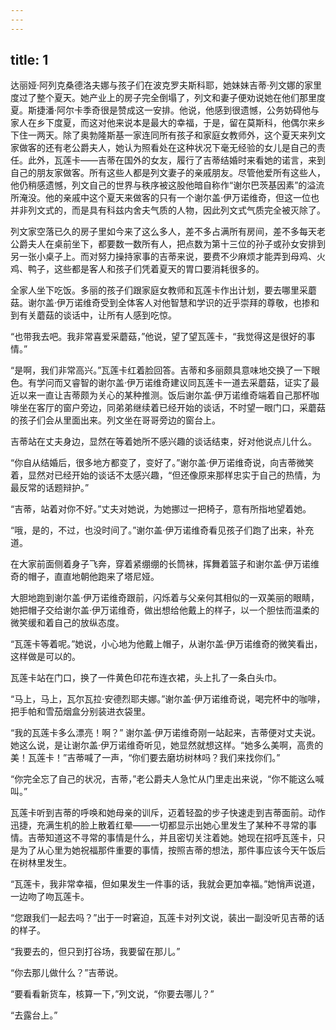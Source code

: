 ```yaml
---
---
---
```

title: 1
---




达丽娅·阿列克桑德洛夫娜与孩子们在波克罗夫斯科耶，她妹妹吉蒂·列文娜的家里度过了整个夏天。她产业上的房子完全倒塌了，列文和妻子便劝说她在他们那里度夏。斯捷潘·阿尔卡季奇很是赞成这一安排。他说，他感到很遗憾，公务妨碍他与家人在乡下度夏，而这对他来说本是最大的幸福，于是，留在莫斯科，他偶尔来乡下住一两天。除了奥勃隆斯基一家连同所有孩子和家庭女教师外，这个夏天来列文家做客的还有老公爵夫人，她认为照看处在这种状况下毫无经验的女儿是自己的责任。此外，瓦莲卡——吉蒂在国外的女友，履行了吉蒂结婚时来看她的诺言，来到自己的朋友家做客。所有这些人都是列文妻子的亲戚朋友。尽管他爱所有这些人，他仍稍感遗憾，列文自己的世界与秩序被这股他暗自称作“谢尔巴茨基因素”的溢流所淹没。他的亲戚中这个夏天来做客的只有一个谢尔盖·伊万诺维奇，但这一位也并非列文式的，而是具有科兹内舍夫气质的人物，因此列文式气质完全被灭除了。

列文家空落已久的房子里如今来了这么多人，差不多占满所有房间，差不多每天老公爵夫人在桌前坐下，都要数一数所有人，把点数为第十三位的孙子或孙女安排到另一张小桌子上。而对努力操持家事的吉蒂来说，要费不少麻烦才能弄到母鸡、火鸡、鸭子，这些都是客人和孩子们凭着夏天的胃口要消耗很多的。

全家人坐下吃饭。多丽的孩子们跟家庭女教师和瓦莲卡作出计划，要去哪里采蘑菇。谢尔盖·伊万诺维奇受到全体客人对他智慧和学识的近乎崇拜的尊敬，也掺和到有关蘑菇的谈话中，让所有人感到吃惊。

“也带我去吧。我非常喜爱采蘑菇，”他说，望了望瓦莲卡，“我觉得这是很好的事情。”

“是啊，我们非常高兴。”瓦莲卡红着脸回答。吉蒂和多丽颇具意味地交换了一下眼色。有学问而又睿智的谢尔盖·伊万诺维奇建议同瓦莲卡一道去采蘑菇，证实了最近以来一直让吉蒂颇为关心的某种推测。饭后谢尔盖·伊万诺维奇端着自己那杯咖啡坐在客厅的窗户旁边，同弟弟继续着已经开始的谈话，不时望一眼门口，采蘑菇的孩子们会从里面出来。列文坐在哥哥旁边的窗台上。

吉蒂站在丈夫身边，显然在等着她所不感兴趣的谈话结束，好对他说点儿什么。

“你自从结婚后，很多地方都变了，变好了。”谢尔盖·伊万诺维奇说，向吉蒂微笑着，显然对已经开始的谈话不太感兴趣，“但还像原来那样忠实于自己的热情，为最反常的话题辩护。”

“吉蒂，站着对你不好。”丈夫对她说，为她挪过一把椅子，意有所指地望着她。

“哦，是的，不过，也没时间了。”谢尔盖·伊万诺维奇看见孩子们跑了出来，补充道。

在大家前面侧着身子飞奔，穿着紧绷绷的长筒袜，挥舞着篮子和谢尔盖·伊万诺维奇的帽子，直直地朝他跑来了塔尼娅。

大胆地跑到谢尔盖·伊万诺维奇跟前，闪烁着与父亲何其相似的一双美丽的眼睛，她把帽子交给谢尔盖·伊万诺维奇，做出想给他戴上的样子，以一个胆怯而温柔的微笑缓和着自己的放纵态度。

“瓦莲卡等着呢。”她说，小心地为他戴上帽子，从谢尔盖·伊万诺维奇的微笑看出，这样做是可以的。

瓦莲卡站在门口，换了一件黄色印花布连衣裙，头上扎了一条白头巾。

“马上，马上，瓦尔瓦拉·安德烈耶夫娜。”谢尔盖·伊万诺维奇说，喝完杯中的咖啡，把手帕和雪茄烟盒分别装进衣袋里。

“我的瓦莲卡多么漂亮！啊？” 谢尔盖·伊万诺维奇刚一站起来，吉蒂便对丈夫说。她这么说，是让谢尔盖·伊万诺维奇听见，她显然就想这样。“她多么美啊，高贵的美！瓦莲卡！”吉蒂喊了一声，“你们要去磨坊树林吗？我们来找你们。”

“你完全忘了自己的状况，吉蒂，”老公爵夫人急忙从门里走出来说，“你不能这么喊叫。”

瓦莲卡听到吉蒂的呼唤和她母亲的训斥，迈着轻盈的步子快速走到吉蒂面前。动作迅捷，充满生机的脸上散着红晕——一切都显示出她心里发生了某种不寻常的事情。吉蒂知道这不寻常的事情是什么，并且密切关注着她。她现在招呼瓦莲卡，只是为了从心里为她祝福那件重要的事情，按照吉蒂的想法，那件事应该今天午饭后在树林里发生。

“瓦莲卡，我非常幸福，但如果发生一件事的话，我就会更加幸福。”她悄声说道，一边吻了吻瓦莲卡。

“您跟我们一起去吗？”出于一时窘迫，瓦莲卡对列文说，装出一副没听见吉蒂的话的样子。

“我要去的，但只到打谷场，我要留在那儿。”

“你去那儿做什么？”吉蒂说。

“要看看新货车，核算一下，”列文说，“你要去哪儿？”

“去露台上。”